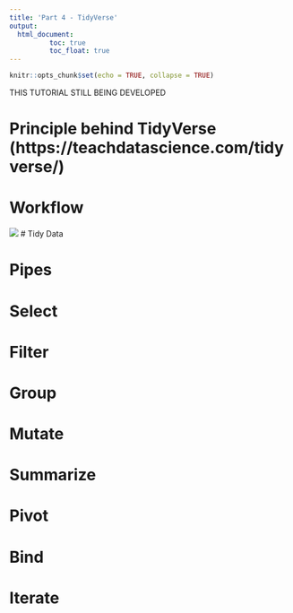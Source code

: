 ```yaml
---
title: 'Part 4 - TidyVerse'
output: 
  html_document:
          toc: true
          toc_float: true 
---
```


```r
knitr::opts_chunk$set(echo = TRUE, collapse = TRUE)
```

THIS TUTORIAL STILL BEING DEVELOPED

# Principle behind TidyVerse (https://teachdatascience.com/tidyverse/)

# Workflow

![](Figures/tidyverse-package-workflow.png) \# Tidy Data

# Pipes

# Select

# Filter

# Group

# Mutate

# Summarize

# Pivot

# Bind

# Iterate
